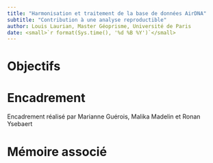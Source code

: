 ```yaml
---
title: "Harmonisation et traitement de la base de données AirDNA" 
subtitle: "Contribution à une analyse reproductible"
author: Louis Laurian, Master Géoprisme, Université de Paris
date: <small>`r format(Sys.time(), '%d %B %Y')`</small>
---
```



# Objectifs


# Encadrement

Encadrement réalisé par Marianne Guérois, Malika Madelin et Ronan Ysebaert

# Mémoire associé
